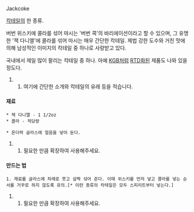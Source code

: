 Jackcoke

[[칵테일]]의 한 종류.

버번 위스키에 콜라를 섞어 마시는 '버번 콕'의 바리에이션이라고 할 수 있으며, 그 유명한 '잭 다니엘'에 콜라를 섞어 마시는 매우 간단한 칵테일.
제법 강한 도수와 거친 맛에 의해 남성적인 이미지의 칵테일 중 하나로 사랑받고 있다.

국내에서 제일 많이 팔리는 칵테일 중 하나. 아예 [[KGB]]처럼 [[RTD]]화된 제품도 나와 있을 정도다.
## 여기에 간단한 소개와 칵테일의 유래 등을 적습니다.
==== 재료 ====
 * 잭 다니엘 - 1 1/2oz
 * 콜라 - 적당량

 * 온더락 글라스에 얼음을 넣어 둔다.
## 필요한 만큼 확장하여 사용해주세요.
==== 만드는 법 ====
 1. 재료를 글라스에 차례로 붓고 살짝 섞어 준다. 이때 위스키를 먼저 넣고 콜라를 넣는 순서를 거꾸로 하지 않도록 유의.[* 이런 종류의 칵테일은 모두 스피리트부터 넣는다.]
## 필요한 만큼 확장하여 사용해주세요.
